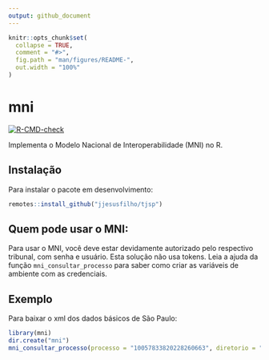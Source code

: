 ```yaml
---
output: github_document
---
```


<!-- README.md is generated from README.Rmd. Please edit that file -->

```r
knitr::opts_chunk$set(
  collapse = TRUE,
  comment = "#>",
  fig.path = "man/figures/README-",
  out.width = "100%"
)
```

# mni

<!-- badges: start -->
[![R-CMD-check](https://github.com/jjesusfilho/mni/actions/workflows/R-CMD-check.yaml/badge.svg)](https://github.com/jjesusfilho/mni/actions/workflows/R-CMD-check.yaml)
<!-- badges: end -->

Implementa o Modelo Nacional de Interoperabilidade (MNI) no R.

## Instalação

Para instalar o pacote em desenvolvimento:

``` r
remotes::install_github("jjesusfilho/tjsp")
```

## Quem pode usar o MNI:

Para usar o MNI, você deve estar devidamente autorizado pelo respectivo tribunal, com senha e usuário. Esta solução não usa tokens. Leia a ajuda da função `mni_consultar_processo` para saber como criar as variáveis de ambiente com as credenciais.

## Exemplo 
Para baixar o xml dos dados básicos de São Paulo:

```r
library(mni)
dir.create("mni")
mni_consultar_processo(processo = "10057833820228260663", diretorio = "mni")
```
